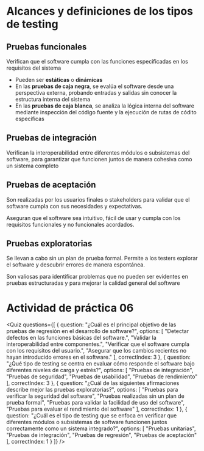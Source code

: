 
# Alcances y definiciones de los tipos de testing

## Pruebas funcionales
Verifican que el software cumpla con las funciones especificadas en los requisitos del sistema

- Pueden ser **estáticas** o **dinámicas**
- En las **pruebas de caja negra**, se evalúa el software desde una perspectiva externa, probando entradas y salidas sin conocer la estructura interna del sistema
- En las **pruebas de caja blanca**, se analiza la lógica interna del software mediante inspección del código fuente y la ejecución de rutas de códito específicas

## Pruebas de integración
Verifican la interoperabilidad entre diferentes módulos o subsistemas del software, para garantizar que funcionen juntos de manera cohesiva como un sistema completo

## Pruebas de aceptación
Son realizadas por los usuarios finales o stakeholders para validar que el software cumpla con sus necesidades y expectativas.

Aseguran que el software sea intuitivo, fácil de usar y cumpla con los requisitos funcionales y no funcionales acordados.

## Pruebas exploratorias
Se llevan a cabo sin un plan de prueba formal. Permite a los testers explorar el software y descubrir errores de manera espontánea.

Son valiosas para identificar problemas que no pueden ser evidentes en pruebas estructuradas y para mejorar la calidad general del software

# Actividad de práctica 06

<Quiz questions={[
  {
    question: "¿Cuál es el principal objetivo de las pruebas de regresión en el desarrollo de software?",
    options: [
      "Detectar defectos en las funciones básicas del software.",
      "Validar la interoperabilidad entre componentes.",
      "Verificar que el software cumpla con los requisitos del usuario.",
      "Asegurar que los cambios recientes no hayan introducido errores en el software."
    ],
    correctIndex: 3
  },
  {
    question: "¿Qué tipo de testing se centra en evaluar cómo responde el software bajo diferentes niveles de carga y estrés?",
    options: [
      "Pruebas de integración",
      "Pruebas de seguridad",
      "Pruebas de usabilidad",
      "Pruebas de rendimiento"
    ],
    correctIndex: 3
  },
  {
    question: "¿Cuál de las siguientes afirmaciones describe mejor las pruebas exploratorias?",
    options: [
      "Pruebas para verificar la seguridad del software",
      "Pruebas realizadas sin un plan de prueba formal",
      "Pruebas para validar la facilidad de uso del software",
      "Pruebas para evaluar el rendimiento del software"
    ],
    correctIndex: 1
  },
  {
    question: "¿Cuál es el tipo de testing que se enfoca en verificar que diferentes módulos o subsistemas de software funcionen juntos correctamente como un sistema integrado?",
    options: [
      "Pruebas unitarias",
      "Pruebas de integración",
      "Pruebas de regresión",
      "Pruebas de aceptación"
    ],
    correctIndex: 1
  }
]} />